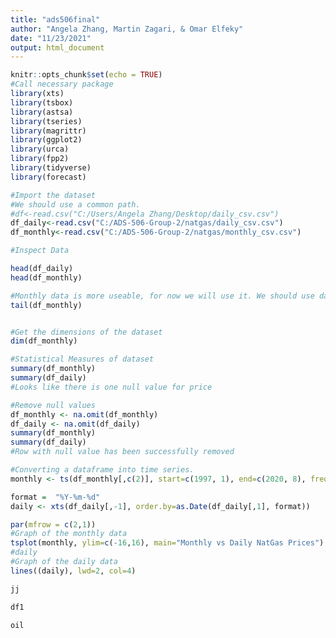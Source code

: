 ```yaml
---
title: "ads506final"
author: "Angela Zhang, Martin Zagari, & Omar Elfeky"
date: "11/23/2021"
output: html_document
---
```


```r
knitr::opts_chunk$set(echo = TRUE)
#Call necessary package
library(xts) 
library(tsbox)
library(astsa) 
library(tseries)
library(magrittr)
library(ggplot2)
library(urca)
library(fpp2)
library(tidyverse)
library(forecast)
```

```r
#Import the dataset
#We should use a common path.
#df<-read.csv("C:/Users/Angela Zhang/Desktop/daily_csv.csv")
df_daily<-read.csv("C:/ADS-506-Group-2/natgas/daily_csv.csv")
df_monthly<-read.csv("C:/ADS-506-Group-2/natgas/monthly_csv.csv")

#Inspect Data

head(df_daily)
head(df_monthly)

#Monthly data is more useable, for now we will use it. We should use daily data if we will use smoothing.
tail(df_monthly)


#Get the dimensions of the dataset
dim(df_monthly)

#Statistical Measures of dataset
summary(df_monthly)
summary(df_daily)
#Looks like there is one null value for price

#Remove null values
df_monthly <- na.omit(df_monthly)
df_daily <- na.omit(df_daily)
summary(df_monthly)
summary(df_daily)
#Row with null value has been successfully removed

#Converting a dataframe into time series.
monthly <- ts(df_monthly[,c(2)], start=c(1997, 1), end=c(2020, 8), frequency=12)

format =  "%Y-%m-%d"
daily <- xts(df_daily[,-1], order.by=as.Date(df_daily[,1], format))

par(mfrow = c(2,1))
#Graph of the monthly data
tsplot(monthly, ylim=c(-16,16), main="Monthly vs Daily NatGas Prices")
#daily
#Graph of the daily data
lines((daily), lwd=2, col=4)

```
```r
jj

df1

oil
```

